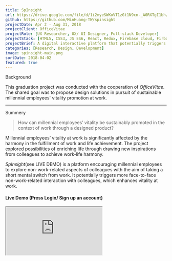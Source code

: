 ```yaml
---
title: SpInsight
url: https://drive.google.com/file/d/1i2myeSWKoVT1zGt1N9cn-_A0RXTgI1bh/view
github: https://github.com/MinHuang-TW/spinsight
projectDate: Apr 2 - Aug 31, 2018
projectClient: OfficeVitae
projectRole: [UX Researcher, UX/ UI Designer, Full-stack Developer]
projectStack: [HTML5, CSS3, JS ES6, React, Redux, Firebase cloud, Firbase auth]
projectBrief: A digital interactive platform that potentially triggers more face-to-face non-work-related interactions between millennial colleagues, which in turn enhances their vitality at work.
categories: [Research, Design, Development]
image: spinsight-main.png
sortDate: 2018-04-02
featured: true
---
```


<TitleAnchored top="2.5rem">Background</TitleAnchored>

This graduation project was conducted with the cooperation of _OfficeVitae_. The shared goal was to propose design solutions in pursuit of sustainable millennial employees' vitality promotion at work.

---

<div class='iframe-container'>
<div>
<TitleAnchored top='0'>Summery</TitleAnchored>

> How can millennial employees’ vitality be sustainably promoted in the context of work through a designed product?

Millennial employees’ vitality at work is significantly affected by the harmony in the fulfillment of work and life achievement. The project explored possibilities of enriching life through drawing new inspirations from colleagues to achieve work-life harmony.

_SpInsight_(see LIVE DEMO) is a platform encouraging millennial employees to explore non-work-related aspects of colleagues with the aim of taking a short mental switch from work. It potentially triggers more face-to-face non-work-related interaction with colleagues, which enhances vitality at work.

<h4>
  Live Demo 
  <span>(Press Login/ Sign up an account)</span> 
  <BsArrowRight />
</h4>
</div>

<iframe src='https://spinsight.netlify.app/login' />
</div>

---

<TitleAnchored>Approach</TitleAnchored>

The project started with the <a href='#Research Findings'>**USER-CENTRIC RESEARCH**</a> with millennial employees into effective vitality strategies at work. Then, the person-product interaction facilitating the long-term vitality goal was explored by means of iterative <a href='#Insights From Research Through Design'>**RESEARCH THROUGH DESIGN**</a>. At the end, a digital social <a href='#Conceptualization'>**VITALITY PLATFORM**</a> was created in pursuit of sustainable employee vitality promotion at work, and <a href='#Final Evaluation'>**EVALUATED**</a> in the actual context.

<div class='figure-container' style={{ marginBottom: 0 }}>

![Final field test at a large-scale company](./spinsight-field-test.jpg)

</div>

<TitleAnchored>Research Findings</TitleAnchored>

> What is the millennial employees’ vitality goal at work?

Through literature and user-centric research(contextmapping), vitality themes and factors were formulated. Millennial employees’ vitality at work is significantly affected by the interpersonal(e.g. social interaction) and organizational factors(e.g. work-life balance). They seek harmony in the fulfillment of work and life achievement, which was identified as the ultimate goal in terms of the long-term influence and salient impact on millennial employees.

<div class='figure-container'>

![A session of contextmapping](./spinsight-contextmapping.png)
![Statement cards derived from all sessions](./spinsight-statement-card.jpg)

</div>

<div class='figure-container'>

![Impact-awareness matrix of vitality theme and factors(Filled colors: Factors voted more)](spinsight-matrix.png)

</div>

<p style={{ marginTop: "5rem" }}>
  The research phase was concluded with the selected vitality direction _Life
  Enrichment through drawing new inspirations from colleagues_ on account of
  social interaction and active participation, which are successful long-term
  implementing criteria identified from digital health and existing workplace
  products.
</p>

<div class='figure-container'>

![The vitality strategy and the design direction with the aim of vitality at work](./spinsight-direction.png)

</div>

<TitleAnchored>Insights From Research Through Design</TitleAnchored>

> How can millennial employees’ vitality goal be sustainably promoted at work through a designed product or a service?

Four generated concepts were tested in a startup company and the results were assessed by the vitality criteria, active participation and simplicity. The curiosity about the non-work-related aspect of colleagues was discovered as a strong intrinsic motivator. Therefore, the concept of encouraging millennial employees to take short mental breaks via answering a non-work-related random question about colleagues and triggering interactions between them(e.g. find out the answer) was selected.

<div class='figure-container'>

![Generated ideas aiming at life enrichment](./spinsight-ideation.png)
![The paper prototype used in field tests](./spinsight-paper-prototype.png)

</div>

<div class='figure-container'>

![The qualitative analysis of vitality criteria for each concepts](./spinsight-analysis.png)

</div>

<div class='iframe-container'>
<div>

> How can the Vitality Platform support person-product interaction to achieve the vitality goal in the long run?

Optimized person-product interaction of the selected concept was explored through testing digital prototypes(see LIVE DEMO) with 11 millennial employees. Based on the result, the Spin Wheel(3) was chosen for:

- Optimized interaction: Inviting, evoking positive emotions

- Better leveraging motivators: Different difficulty levels of questions

In addition, other colleague's answers are appealing and motivating, which should be included in the further development.

<h4>
  Live Demo <BsArrowRight />
</h4>

1. Plain
1. Printout
1. Spin Wheel
1. Slot Machine
1. Scratch Card

</div>

<iframe src='https://spinsight-prototype.netlify.app/' />
</div>

<TitleAnchored>Conceptualization</TitleAnchored>

> How can millennial employees’ vitality goal be sustainably promoted at work through the Vitality Platform?

- Design Goal: A digital platform encouraging millennial employees to explore non-work-related aspects of colleagues with the aim of taking a mental switch from work

- Target Interaction: Engaging, Curious and Relaxed

The final concept, _SpInsight_, has three main functions: requesting, answering and proposing a random question about colleagues with various difficulty levels: appearance, belongings, character, experience and customized questions.

<div class='figure-container'>

![UI Design system(left) The refined person-product interaction journey(right)](./spinsight-design-system.png)

</div>

<div class='figure-container'>

![Wireframe](./spinsight-wireframe.png)

</div>

<TitleAnchored>Prototype Development</TitleAnchored>

The final concept was prototyped with modern web technologies. The front-end was created with _HTML5_, _CSS3_, _React.js_ and _Redux_ while the back-end was built with _Firebase cloud functions_, _Express_, _Node.js_. The user authorization was verified with _Firebase auth_. At the end, the front-end and back-end were deployed on _Netlify_ and _Firebase cloud_ respectively.

<TitleAnchored>Final Evaluation</TitleAnchored>

The <a href="#Summery">**PROTOTYPE**</a> was then evaluated with 37 participants in
four companies for a week. It worked well in the group of 12 interns and triggered more face-to-face non-work-related interaction between them, which in turn enhances vitality. However, the rest of participants showed less motivation because of less motivating questions and lack of triggers.

Thus, two focus groups were conducted to clarify the critical long-term motivators. The curiosity about how colleagues perceive oneself was the most powerful motivator to enhance the retention (e.g. push notification like _You are mentioned in an answer._).

<div class='figure-container uneven'>

![The result of different triggers](./spinsight-trigger.png)
![Possible improvements identified in focus groups](./spinsight-improved-flow.png)

</div>

<TitleAnchored>Future Development</TitleAnchored>

In general, SpInsight is suitable in a workplace and considered fun and engaging. However, how to precisely attract group participation and sustain millennial employees’ interest and motivations over time in different working contexts(e.g. company scale, department, company culture, the stage of group development) requires further research and evaluation.
